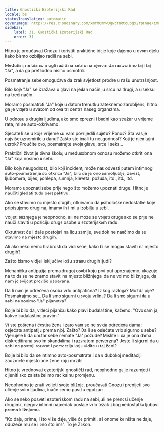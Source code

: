 ```yaml
---
title: Gnostički Ezoterijski Rad
locale: bs
statusTranslation: automatic
coverImage: https://res.cloudinary.com/xmfm6mhw3gwctndtcubgx2rptnae/image/upload/v1740468922/small_cover_tratado_de_psicologia_revolucionaria_a4c0dca4e0.webp
sidebar:
    label: 31. Gnostički Ezoterijski Rad
    order: 31
---
```

Hitno je proučavati Gnozu i koristiti praktične ideje koje dajemo u ovom djelu kako bismo ozbiljno radili na sebi.

Međutim, ne bismo mogli raditi na sebi s namjerom da rastvorimo taj i taj "Ja", a da ga prethodno nismo osmotrili.

Posmatranje sebe omogućava da zrak svjetlosti prodre u našu unutrašnjost.

Bilo koje "Ja" se izražava u glavi na jedan način, u srcu na drugi, a u seksu na treći način.

Moramo posmatrati "Ja" koje u datom trenutku zateknemo zarobljeno, hitno ga je vidjeti u svakom od ova tri centra našeg organizma.

U odnosu s drugim ljudima, ako smo oprezni i budni kao stražar u vrijeme rata, mi se auto-otkrivamo.

Sjećate li se u koje vrijeme su vam povrijedili sujetu? Ponos? Šta vas je najviše uznemirilo u danu? Zašto ste imali tu neugodnost? Koji je njen tajni uzrok? Proučite ovo, posmatrajte svoju glavu, srce i seks...

Praktični život je divna škola; u međusobnom odnosu možemo otkriti ona "Ja" koja nosimo u sebi.

Bilo koja neugodnost, bilo koji incident, može nas odvesti putem intimnog auto-posmatranja do otkrića "Ja", bilo da je ono samoljublje, zavist, ljubomora, bijes, pohlepa, sumnja, kleveta, požuda, itd., itd., itd.

Moramo upoznati sebe prije nego što možemo upoznati druge. Hitno je naučiti gledati tuđu perspektivu.

Ako se stavimo na mjesto drugih, otkrivamo da psihološke nedostatke koje pripisujemo drugima, imamo ih i mi u izobilju u sebi.

Voljeti bližnjega je neophodno, ali ne može se voljeti druge ako se prije ne nauči staviti u poziciju druge osobe u ezoterijskom radu.

Okrutnost će i dalje postojati na licu zemlje, sve dok ne naučimo da se stavimo na mjesto drugih.

Ali ako neko nema hrabrosti da vidi sebe, kako bi se mogao staviti na mjesto drugih?

Zašto bismo vidjeli isključivo lošu stranu drugih ljudi?

Mehanička antipatija prema drugoj osobi koju prvi put upoznajemo, ukazuje na to da se ne znamo staviti na mjesto bližnjega, da ne volimo bližnjega, da nam je svijest previše uspavana.

Da li nam je određena osoba vrlo antipatična? Iz kog razloga? Možda pije? Posmatrajmo se... Da li smo sigurni u svoju vrlinu? Da li smo sigurni da u sebi ne nosimo "Ja" pijanstva?

Bolje bi bilo da, videći pijanicu kako pravi budalaštine, kažemo: "Ovo sam ja, kakve budalaštine pravim."

Vi ste poštena i čestita žena i zato vam se ne sviđa određena dama; osjećate antipatiju prema njoj. Zašto? Da li se osjećate vrlo sigurno u sebe? Vjerujete li da unutar sebe nemate "Ja" požude? Mislite li da je ona dama diskreditirana svojim skandalima i razvratom perverzna? Jeste li sigurni da u sebi ne postoji razvrat i perverzija koju vidite u toj ženi?

Bolje bi bilo da se intimno auto-posmatrate i da u dubokoj meditaciji zauzmete mjesto one žene koju mrzite.

Hitno je vrednovati ezoterijski gnostički rad, neophodno ga je razumjeti i cijeniti ako zaista želimo radikalnu promjenu.

Neophodno je znati voljeti svoje bližnje, proučavati Gnozu i prenijeti ovo učenje svim ljudima, inače ćemo pasti u egoizam.

Ako se neko posveti ezoterijskom radu na sebi, ali ne prenosi učenje drugima, njegov intimni napredak postaje vrlo težak zbog nedostatka ljubavi prema bližnjemu.

"Ko daje, prima, i što više daje, više će primiti, ali onome ko ništa ne daje, oduzeće mu se i ono što ima". To je Zakon.


